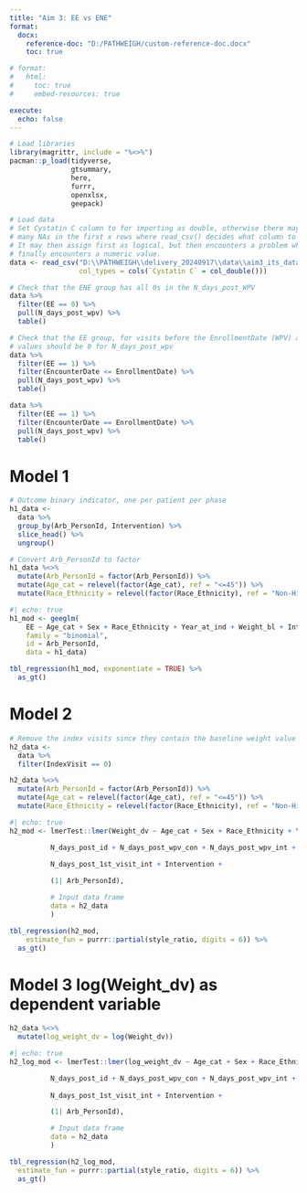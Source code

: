 ```yaml
---
title: "Aim 3: EE vs ENE"
format:
  docx:
    reference-doc: "D:/PATHWEIGH/custom-reference-doc.docx"
    toc: true

# format:
#   html:
#     toc: true
#     embed-resources: true

execute: 
  echo: false
---
```


```r
# Load libraries
library(magrittr, include = "%<>%")
pacman::p_load(tidyverse,
               gtsummary,
               here,
               furrr,
               openxlsx,
               geepack)
```

```r
# Load data
# Set Cystatin C column to for importing as double, otherwise there may be too
# many NAs in the first x rows where read_csv() decides what column to assign.
# It may then assign first as logical, but then encounters a problem when it
# finally encounters a numeric value.
data <- read_csv("D:\\PATHWEIGH\\delivery_20240917\\data\\aim3_its_data_20240917.csv",
                 col_types = cols(`Cystatin C` = col_double()))
```

```r
# Check that the ENE group has all 0s in the N_days_post_WPV
data %>%
  filter(EE == 0) %>%
  pull(N_days_post_wpv) %>%
  table()
```

```r
# Check that the EE group, for visits before the EnrollmentDate (WPV) all
# values should be 0 for N_days_post_wpv
data %>%
  filter(EE == 1) %>%
  filter(EncounterDate <= EnrollmentDate) %>%
  pull(N_days_post_wpv) %>%
  table()

data %>%
  filter(EE == 1) %>%
  filter(EncounterDate == EnrollmentDate) %>%
  pull(N_days_post_wpv) %>%
  table()
```

# Model 1
```r
# Outcome binary indicator, one per patient per phase
h1_data <- 
  data %>%
  group_by(Arb_PersonId, Intervention) %>%
  slice_head() %>%
  ungroup()

# Convert Arb_PersonId to factor
h1_data %<>%
  mutate(Arb_PersonId = factor(Arb_PersonId)) %>%
  mutate(Age_cat = relevel(factor(Age_cat), ref = "<=45")) %>%
  mutate(Race_Ethnicity = relevel(factor(Race_Ethnicity), ref = "Non-Hispanic White"))
```

```r
#| echo: true
h1_mod <- geeglm(
    EE ~ Age_cat + Sex + Race_Ethnicity + Year_at_ind + Weight_bl + Intervention,
    family = "binomial",
    id = Arb_PersonId, 
    data = h1_data)
```

```r
tbl_regression(h1_mod, exponentiate = TRUE) %>%
  as_gt()
```

# Model 2
```r
# Remove the index visits since they contain the baseline weight value
h2_data <- 
  data %>%
  filter(IndexVisit == 0)

h2_data %<>%
  mutate(Arb_PersonId = factor(Arb_PersonId)) %>%
  mutate(Age_cat = relevel(factor(Age_cat), ref = "<=45")) %>%
  mutate(Race_Ethnicity = relevel(factor(Race_Ethnicity), ref = "Non-Hispanic White"))
```

```r
#| echo: true
h2_mod <- lmerTest::lmer(Weight_dv ~ Age_cat + Sex + Race_Ethnicity + Year_at_ind + Weight_bl +

          N_days_post_id + N_days_post_wpv_con + N_days_post_wpv_int + N_days_post_pw + 
          
          N_days_post_1st_visit_int + Intervention +

          (1| Arb_PersonId),

          # Input data frame
          data = h2_data
          )
```

```r
tbl_regression(h2_mod,
    estimate_fun = purrr::partial(style_ratio, digits = 6)) %>%
  as_gt()
```

# Model 3 log(Weight_dv) as dependent variable
```r
h2_data %<>%
  mutate(log_weight_dv = log(Weight_dv))
```


```r
#| echo: true
h2_log_mod <- lmerTest::lmer(log_weight_dv ~ Age_cat + Sex + Race_Ethnicity + Year_at_ind + Weight_bl +

          N_days_post_id + N_days_post_wpv_con + N_days_post_wpv_int + N_days_post_pw + 
          
          N_days_post_1st_visit_int + Intervention +

          (1| Arb_PersonId),

          # Input data frame
          data = h2_data
          )
```

```r
tbl_regression(h2_log_mod,
  estimate_fun = purrr::partial(style_ratio, digits = 6)) %>%
  as_gt()
```